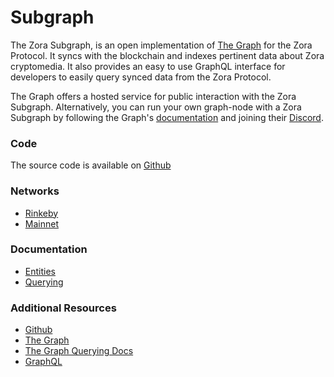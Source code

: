 # Subgraph

The Zora Subgraph, is an open implementation of [The Graph](https://thegraph.com/explorer/subgraph/ourzora/zora-v1) for the Zora Protocol. It syncs with the blockchain and indexes pertinent data about Zora cryptomedia. It also provides an easy to use GraphQL interface for developers to easily query synced data from the Zora Protocol.

The Graph offers a hosted service for public interaction with the Zora Subgraph. Alternatively, you can run your own graph-node with a Zora Subgraph by following the Graph's [documentation](https://thegraph.com/docs/network#indexing) and joining their [Discord](https://discord.com/invite/vtvv7FP).

### Code

The source code is available on [Github](https://github.com/ourzora/zora-v1-subgraph)

### Networks

- [Rinkeby](https://thegraph.com/explorer/subgraph/ourzora/zora-v1-rinkeby)
- [Mainnet](https://thegraph.com/explorer/subgraph/ourzora/zora-v1)

### Documentation

- [Entities](subgraph/entities)
- [Querying](subgraph/querying)

### Additional Resources

- [Github](https://github.com/ourzora/zora-v1-subgraph)
- [The Graph](https://thegraph.com/explorer/subgraph/ourzora/zora-v1)
- [The Graph Querying Docs](https://thegraph.com/docs/query-the-graph)
- [GraphQL](https://graphql.org/)
